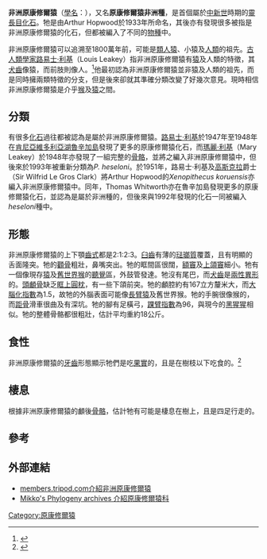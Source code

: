 {{Speciesbox
| taxon = Proconsul africanus
| authority = [[Arthur_Hopwood|Hopwood]], 1933
| name = 非洲原康修爾猿
| fossil_range = [[中新世|中新世]]
| image = Proconsul africanus rusinga 18maf.jpg
| image_width = 250px
}}

'''非洲原康修爾猿'''（[[學名|學名]]：{{lang|la|Proconsul africanus}}），又名'''原康修爾猿非洲種'''，是首個屬於[[中新世|中新世]]時期的[[靈長目|靈長目]][[化石|化石]]。牠是由Arthur Hopwood於1933年所命名，其後亦有發現很多被指是非洲原康修爾猿的化石，但都被編入了不同的[[物種|物種]]中。

非洲原康修爾猿可以追溯至1800萬年前，可能是[[類人猿|類人猿]]、小猿及[[人類|人類]]的祖先。[[古人類學家|古人類學家]][[路易士‧利基|路易士‧利基]]（Louis Leakey）指非洲原康修爾猿有[[猿|猿]]及人類的特徵，其[[犬齒|犬齒]]像猿，而前肢則像人。<ref name=morell1996>{{Cite book en|author=Virginia Morell|year=1996|title=Ancestral Passions: The Leakey Family and the Quest for Humankind's Beginnings|publisher=Touchstone|id=ISBN 978-0684824703}}</ref>他最初認為非洲原康修爾猿並非猿及人類的祖先，而是同時擁兩類特徵的分支，但是後來卻就其準確分類改變了好幾次意見。現時相信非洲原康修爾猿是介乎[[猴|猴]]及[[猿|猿]]之間。

==分類==
有很多[[化石|化石]]過往都被認為是屬於非洲原康修爾猿。[[路易士‧利基|路易士‧利基]]於1947年至1948年在[[肯尼亞|肯尼亞]][[維多利亞湖|維多利亞湖]][[魯辛加島|魯辛加島]]發現了更多的原康修爾猿化石，而[[瑪麗‧利基|瑪麗‧利基]]（Mary Leakey）於1948年亦發現了一組完整的[[骨骼|骨骼]]，並將之編入非洲原康修爾猿中，但後來於1993年被重新分類為''P. heseloni''。於1951年，路易士‧利基及[[高斯克拉|高斯克拉]]爵士（Sir Wilfrid Le Gros Clark）將Arthur Hopwood的''Xenopithecus koruensis''亦編入非洲原康修爾猿中。同年，Thomas Whitworth亦在魯辛加島發現更多的原康修爾猿化石，並認為是屬於非洲種的，但後來與1992年發現的化石一同被編入''heseloni''種中。

==形態==
非洲原康修爾猿的上下顎[[齒式|齒式]]都是2:1:2:3。[[臼齒|臼齒]]有薄的[[琺瑯質|琺瑯質]]覆蓋，且有明顯的舌面隆突。牠的[[顴骨|顴骨]]粗壯，鼻嘴突出。牠的眶間區很闊，[[額竇|額竇]]及[[上頜竇|上頜竇]]細小。牠有一個像現存[[猿|猿]]及[[舊世界猴|舊世界猴]]的[[聽覺|聽覺]]區，外鼓管發達。牠沒有尾巴，而[[犬齒|犬齒]]是[[兩性異形|兩性異形]]的。[[頭顱骨|頭顱骨]]缺乏[[眶上圓枕|眶上圓枕]]，有一些下頜前突。牠的顱腔約有167立方釐米大，而[[大腦化指數|大腦化指數]]為1.5，故牠的外腦表面可能像[[長臂猿|長臂猿]]及舊世界猴。牠的手腕很像猴的，而[[距骨|距骨]]滑車很曲及有深坑。牠的腳有足橫弓，[[踝臂指數|踝臂指數]]為96，與現今的[[黑猩猩|黑猩猩]]相似。牠的整體骨骼都很粗壯，估計平均重約18公斤。

==食性==
非洲原康修爾猿的[[牙齒|牙齒]]形態顯示牠們是吃[[果實|果實]]的，且是在樹枝以下吃食的。<ref name=aiello1981>{{Cite book en|author=L.C. Aiello|year=1981|chapter=Locomotion in the Miocene Hominoidea|title=Aspects of Human Evolution|editor=C.B. Stringer|publisher=Taylor & Francis|location=London|pages=63-97}}</ref>

==棲息==
根據非洲原康修爾猿的顱後[[骨骼|骨骼]]，估計牠有可能是棲息在樹上，且是四足行走的。

==參考==
{{reflist}}

==外部連結==
*[http://members.tripod.com/cacajao/proconsul_africanus.html members.tripod.com介紹非洲原康修爾猿]
*[https://web.archive.org/web/20050906002923/http://www.fmnh.helsinki.fi/users/haaramo/metazoa/Deuterostoma/Chordata/Synapsida/Eutheria/Primates/Hominoidea/Proconsulidae.htm Mikko's Phylogeny archives 介紹原康修爾猿科]
{{Taxonbar|from=Q1983461}}

[[Category:原康修爾猿|Category:原康修爾猿]]